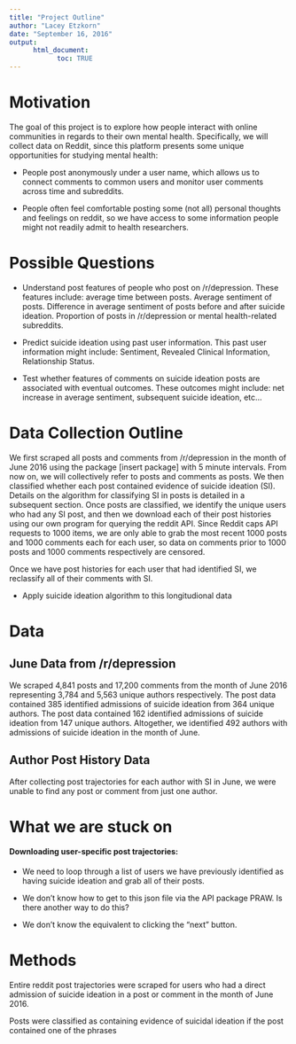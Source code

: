 ```yaml
---
title: "Project Outline"
author: "Lacey Etzkorn"
date: "September 16, 2016"
output: 
      html_document:
            toc: TRUE
---
```


# Motivation
The goal of this project is to explore how people interact with online communities in regards to their own mental health. Specifically, we will collect data on Reddit, since this platform presents some unique opportunities for studying mental health:

* People post anonymously under a user name, which allows us to connect comments to common users and monitor user comments across time and subreddits.

* People often feel comfortable posting some (not all) personal thoughts and feelings on reddit, so we have access to some information people might not readily admit to health researchers.

# Possible Questions

* Understand post features of people who post on /r/depression. These features include: average time between posts. Average sentiment of posts. Difference in average sentiment of posts before and after suicide ideation. Proportion of posts in /r/depression or mental health-related subreddits.

* Predict suicide ideation using past user information. This past user information might include: Sentiment, Revealed Clinical Information, Relationship Status.

* Test whether features of comments on suicide ideation posts are associated with eventual outcomes. These outcomes might include: net increase in average sentiment, subsequent suicide ideation, etc...

# Data Collection Outline 

We first scraped all posts and comments from /r/depression in the month of June 2016 using the package [insert package] with 5 minute intervals.
From now on, we will collectively refer to posts and comments as posts.
We then classified whether each post contained evidence of suicide ideation (SI). 
Details on the algorithm for classifying SI in posts is detailed in a subsequent section.
Once posts are classified, we identify the unique users who had any SI post, and then we download each of their post histories using our own program for querying the reddit API.
Since Reddit caps API requests to 1000 items, we are only able to grab the most recent 1000 posts and 1000 comments each for each user, so data on comments prior to 1000 posts and 1000 comments respectively are censored.

Once we have post histories for each user that had identified SI, we reclassify all of their comments with SI.

* Apply suicide ideation algorithm to this longitudional data

# Data

## June Data from /r/depression
We scraped 4,841 posts and 17,200 comments from the month of June 2016 representing 3,784 and 5,563 unique authors respectively.
The post data contained 385 identified admissions of suicide ideation from 364 unique authors.
The post data contained 162 identified admissions of suicide ideation from 147 unique authors.
Altogether, we identified 492 authors with admissions of suicide ideation in the month of June.

## Author Post History Data
After collecting post trajectories for each author with SI in June, we were unable to find any post or comment from just one author.


# What we are stuck on

#### Downloading user-specific post trajectories: 

* We need to loop through a list of users we have previously identified as having suicide ideation and grab all of their posts. 

* We don't know how to get to this json file via the API package PRAW. Is there another way to do this?

* We don't know the equivalent to clicking the "next" button.

# Methods

Entire reddit post trajectories were scraped for users who had a direct admission of suicide ideation in a post or comment in the month of June 2016.

Posts were classified as containing evidence of suicidal ideation if the post contained one of the phrases


